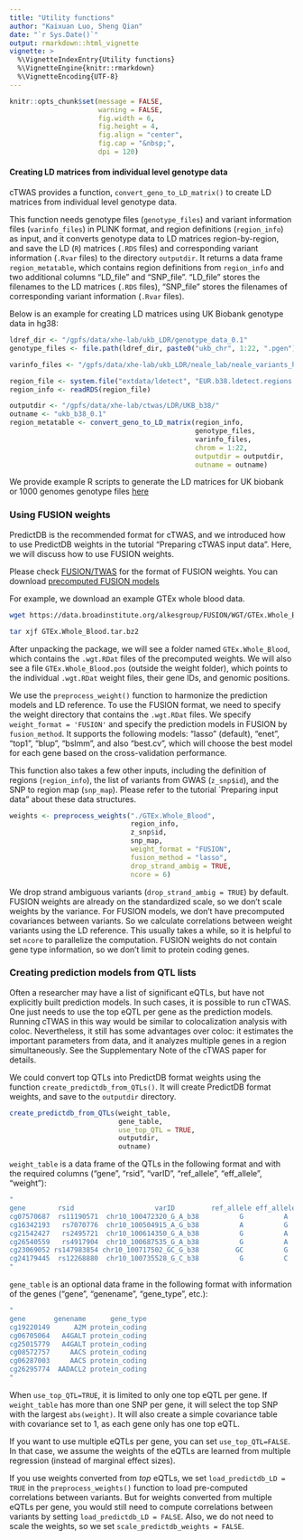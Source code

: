 ```yaml
---
title: "Utility functions"
author: "Kaixuan Luo, Sheng Qian"
date: "`r Sys.Date()`"
output: rmarkdown::html_vignette
vignette: >
  %\VignetteIndexEntry{Utility functions}
  %\VignetteEngine{knitr::rmarkdown}
  %\VignetteEncoding{UTF-8}
---
```



```r
knitr::opts_chunk$set(message = FALSE,
                      warning = FALSE,
                      fig.width = 6,
                      fig.height = 4,
                      fig.align = "center",
                      fig.cap = "&nbsp;",
                      dpi = 120)
```




#### Creating LD matrices from individual level genotype data

cTWAS provides a function,  `convert_geno_to_LD_matrix()` to create LD matrices from  individual level genotype data. 

This function needs genotype files (`genotype_files`) and variant information files (`varinfo_files`) in PLINK format, and region definitions (`region_info`) as input, and it converts genotype data to LD matrices region-by-region, and save the LD (`R`) matrices (`.RDS` files) and corresponding variant information (`.Rvar` files) to the directory `outputdir`. It returns a data frame `region_metatable`, which contains region definitions from `region_info` and two additional columns "LD_file" and "SNP_file". "LD_file" stores the filenames to the LD matrices (`.RDS` files),  "SNP_file" stores the filenames of corresponding variant information (`.Rvar` files). 
 
Below is an example for creating LD matrices using UK Biobank genotype data in hg38:

```r
ldref_dir <- "/gpfs/data/xhe-lab/ukb_LDR/genotype_data_0.1"
genotype_files <- file.path(ldref_dir, paste0("ukb_chr", 1:22, ".pgen"))

varinfo_files <- "/gpfs/data/xhe-lab/ukb_LDR/neale_lab/neale_variants_hg38.bim"

region_file <- system.file("extdata/ldetect", "EUR.b38.ldetect.regions.RDS", package = "ctwas")
region_info <- readRDS(region_file)

outputdir <- "/gpfs/data/xhe-lab/ctwas/LDR/UKB_b38/"
outname <- "ukb_b38_0.1"
region_metatable <- convert_geno_to_LD_matrix(region_info, 
                                              genotype_files, 
                                              varinfo_files,
                                              chrom = 1:22,
                                              outputdir = outputdir, 
                                              outname = outname)
```



We provide example R scripts to generate the LD matrices for UK biobank or 1000 genomes genotype files [here](https://github.com/xinhe-lab/ctwas/tree/singlegroup/inst/extdata/scripts)


### Using FUSION weights

PredictDB is the recommended format for cTWAS, and we introduced how to use PredictDB weights in the tutorial "Preparing cTWAS input data". Here, we will discuss how to use FUSION weights. 

Please check [FUSION/TWAS](http://gusevlab.org/projects/fusion/#compute-your-own-predictive-models) for the format of FUSION weights. You can download [precomputed FUSION models](http://gusevlab.org/projects/fusion/#download-pre-computed-predictive-models)

For example, we download an example GTEx whole blood data. 
```bash
wget https://data.broadinstitute.org/alkesgroup/FUSION/WGT/GTEx.Whole_Blood.tar.bz2

tar xjf GTEx.Whole_Blood.tar.bz2
```


After unpacking the package, we will see a folder named `GTEx.Whole_Blood`, which contains the `.wgt.RDat` files of the precomputed weights. We will also see a file `GTEx.Whole_Blood.pos` (outside the weight folder), which points to the individual `.wgt.RDat` weight files, their gene IDs, and genomic positions.

We use the `preprocess_weight()` function to harmonize the prediction models and LD reference. To use the FUSION format, we need to specify the weight directory that contains the `.wgt.RDat` files. We specify `weight_format = 'FUSION'` and specify the prediction models in FUSION by `fusion_method`. It supports the following models: "lasso" (default), "enet", "top1", "blup", "bslmm", and also "best.cv", which will choose the best model for each gene based on the cross-validation performance. 

This function also takes a few other inputs, including the definition of regions (`region_info`), the list of variants from GWAS (`z_snp$id`), and the SNP to region map (`snp_map`). Please refer to the tutorial `Preparing input data” about these data structures.  

```r
weights <- preprocess_weights("./GTEx.Whole_Blood",
                              region_info,
                              z_snp$id,
                              snp_map,                                  
                              weight_format = "FUSION",
                              fusion_method = "lasso",
                              drop_strand_ambig = TRUE,
                              ncore = 6)
```



We drop strand ambiguous variants (`drop_strand_ambig = TRUE`) by default. FUSION weights are already on the standardized scale, so we don't scale weights by the variance. For FUSION models, we don't have precomputed covariances between variants. So we calculate correlations between weight variants using the LD reference. This usually takes a while, so it is helpful to set `ncore` to parallelize the computation. FUSION weights do not contain gene type information, so we don't limit to protein coding genes. 


### Creating prediction models from QTL lists

Often a researcher may have a list of significant eQTLs, but have not explicitly built prediction models. In such cases, it is possible to run cTWAS. One just needs to use the top eQTL per gene as the prediction models. Running cTWAS in this way would be similar to colocalization analysis with coloc. Nevertheless, it still has some advantages over coloc: it estimates the important parameters from data, and it analyzes multiple genes in a region simultaneously. See the Supplementary Note of the cTWAS paper for details. 

We could convert top QTLs into PredictDB format weights using the function `create_predictdb_from_QTLs()`. It will create PredictDB format weights, and save to the `outputdir` directory.

```r
create_predictdb_from_QTLs(weight_table, 
                           gene_table, 
                           use_top_QTL = TRUE,
                           outputdir, 
                           outname)
```


`weight_table` is a data frame of the QTLs in the following format and with the required columns ("gene", "rsid", "varID", "ref_allele", "eff_allele", "weight"):

```r
"
gene        rsid                    varID         ref_allele eff_allele weight
cg07570687  rs11190571  chr10_100472320_G_A_b38          G          A      1
cg16342193   rs7070776  chr10_100504915_A_G_b38          A          G      1
cg21542427   rs2495721  chr10_100614350_G_A_b38          G          A      1
cg26540559   rs4917904  chr10_100687535_G_A_b38          G          A      1
cg23069052 rs147983854 chr10_100717502_GC_G_b38         GC          G      1
cg24179445  rs12268880  chr10_100735528_G_C_b38          G          C      1
"
```


`gene_table` is an optional data frame in the following format with information of the genes ("gene", "genename", "gene_type", etc.): 

```r
"
gene       genename      gene_type
cg19220149      A2M protein_coding
cg06705064   A4GALT protein_coding
cg25015779   A4GALT protein_coding
cg08572757     AACS protein_coding
cg06287003     AACS protein_coding
cg26295774  AADACL2 protein_coding
"
```


When `use_top_QTL=TRUE`, it is limited to only one top eQTL per gene. If `weight_table` has more than one SNP per gene, it will select the top SNP with the largest `abs(weight)`. It will also create a simple covariance table with covariance set to 1, as each gene only has one top eQTL.

If you want to use multiple eQTLs per gene, you can set `use_top_QTL=FALSE`. In that case, we assume the weights of the eQTLs are learned from multiple regression (instead of marginal effect sizes). 

If you use weights converted from *top* eQTLs, we set `load_predictdb_LD = TRUE` in the `preprocess_weights()` function to load pre-computed correlations between variants. But for weights converted from multiple eQTLs per gene, you would still need to compute correlations between variants by setting `load_predictdb_LD = FALSE`. Also, we do not need to scale the weights, so we set  `scale_predictdb_weights = FALSE`. 

